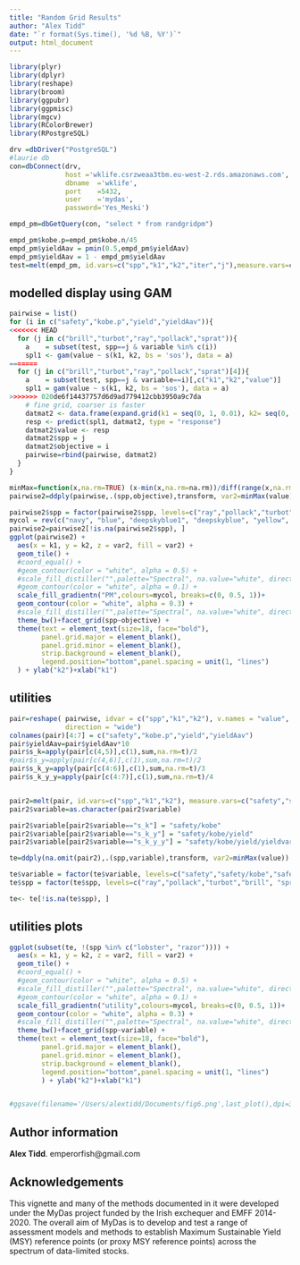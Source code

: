 ```yaml
---
title: "Random Grid Results"
author: "Alex Tidd"
date: "`r format(Sys.time(), '%d %B, %Y')`"
output: html_document
---
```



```r
library(plyr)
library(dplyr)
library(reshape)
library(broom)
library(ggpubr)
library(ggpmisc)
library(mgcv)
library(RColorBrewer)
library(RPostgreSQL)

```


```r
drv =dbDriver("PostgreSQL")
#laurie db
con=dbConnect(drv,
              host ='wklife.csrzweaa3tbm.eu-west-2.rds.amazonaws.com',
              dbname  ='wklife',
              port    =5432,
              user    ='mydas',
              password='Yes_Meski')

empd_pm=dbGetQuery(con, "select * from randgridpm")
```

```r
empd_pm$kobe.p=empd_pm$kobe.n/45
empd_pm$yieldAav = pmin(0.5,empd_pm$yieldAav)
empd_pm$yieldAav = 1 - empd_pm$yieldAav
test=melt(empd_pm, id.vars=c("spp","k1","k2","iter","j"),measure.vars=c("safety","kobe.p","yield","yieldAav"))[,c("spp","k1","k2","iter","value","variable")]
```

## modelled display using GAM
```r
pairwise = list()
for (i in c("safety","kobe.p","yield","yieldAav")){
<<<<<<< HEAD
  for (j in c("brill","turbot","ray","pollack","sprat")){
    a    = subset(test, spp==j & variable %in% c(i))
    spl1 <- gam(value ~ s(k1, k2, bs = 'sos'), data = a)
=======
  for (j in c("brill","turbot","ray","pollack","sprat")[4]){
    a    = subset(test, spp==j & variable==i)[,c("k1","k2","value")]
    spl1 = gam(value ~ s(k1, k2, bs = 'sos'), data = a)
>>>>>>> 020de6f14437757d6d9ad779412cbb3950a9c7da
    # fine grid, coarser is faster
    datmat2 <- data.frame(expand.grid(k1 = seq(0, 1, 0.01), k2= seq(0, 1, 0.01)))
    resp <- predict(spl1, datmat2, type = "response")
    datmat2$value <- resp
    datmat2$spp = j
    datmat2$objective = i
    pairwise=rbind(pairwise, datmat2)
  }
}  
```
```r
minMax=function(x,na.rm=TRUE) (x-min(x,na.rm=na.rm))/diff(range(x,na.rm=na.rm))
pairwise2=ddply(pairwise,.(spp,objective),transform, var2=minMax(value))

pairwise2$spp = factor(pairwise2$spp, levels=c("ray","pollack","turbot","brill", "sprat"))
mycol = rev(c("navy", "blue", "deepskyblue1", "deepskyblue", "yellow", "darkorange", "darkorange4"))
pairwise2=pairwise2[!is.na(pairwise2$spp), ]
ggplot(pairwise2) + 
  aes(x = k1, y = k2, z = var2, fill = var2) + 
  geom_tile() + 
  #coord_equal() +
  #geom_contour(color = "white", alpha = 0.5) + 
  #scale_fill_distiller("",palette="Spectral", na.value="white", direction=1) + 
  #geom_contour(color = "white", alpha = 0.1) + 
  scale_fill_gradientn("PM",colours=mycol, breaks=c(0, 0.5, 1))+
  geom_contour(color = "white", alpha = 0.3) + 
  #scale_fill_distiller("",palette="Spectral", na.value="white", direction=1, breaks=c(0, 0.5, 1))+
  theme_bw()+facet_grid(spp~objective) +
  theme(text = element_text(size=18, face="bold"),
        panel.grid.major = element_blank(),
        panel.grid.minor = element_blank(),
        strip.background = element_blank(),
        legend.position="bottom",panel.spacing = unit(1, "lines")
  ) + ylab("k2")+xlab("k1")
```
## utilities
```r

pair=reshape( pairwise, idvar = c("spp","k1","k2"), v.names = "value", timevar = "objective", 
              direction = "wide") 
colnames(pair)[4:7] = c("safety","kobe.p","yield","yieldAav")
pair$yieldAav=pair$yieldAav*10
pair$s_k=apply(pair[c(4,5)],c(1),sum,na.rm=t)/2
#pair$s_y=apply(pair[c(4,6)],c(1),sum,na.rm=t)/2
pair$s_k_y=apply(pair[c(4:6)],c(1),sum,na.rm=t)/3
pair$s_k_y_y=apply(pair[c(4:7)],c(1),sum,na.rm=t)/4


pair2=melt(pair, id.vars=c("spp","k1","k2"), measure.vars=c("safety","s_k","s_k_y","s_k_y_y"))
pair2$variable=as.character(pair2$variable)

pair2$variable[pair2$variable=="s_k"] = "safety/kobe"
pair2$variable[pair2$variable=="s_k_y"] = "safety/kobe/yield"
pair2$variable[pair2$variable=="s_k_y_y"] = "safety/kobe/yield/yieldvar"

te=ddply(na.omit(pair2),.(spp,variable),transform, var2=minMax(value))

te$variable = factor(te$variable, levels=c("safety","safety/kobe","safety/kobe/yield","safety/kobe/yield/yieldvar"))
te$spp = factor(te$spp, levels=c("ray","pollack","turbot","brill", "sprat"))

te<- te[!is.na(te$spp), ]
```
## utilities plots
```r
ggplot(subset(te, !(spp %in% c("lobster", "razor")))) + 
  aes(x = k1, y = k2, z = var2, fill = var2) + 
  geom_tile() + 
  #coord_equal() +
  #geom_contour(color = "white", alpha = 0.5) + 
  #scale_fill_distiller("",palette="Spectral", na.value="white", direction=1) + 
  #geom_contour(color = "white", alpha = 0.1) + 
  scale_fill_gradientn("utility",colours=mycol, breaks=c(0, 0.5, 1))+
  geom_contour(color = "white", alpha = 0.3) + 
  #scale_fill_distiller("",palette="Spectral", na.value="white", direction=1, breaks=c(0, 0.5, 1))+
  theme_bw()+facet_grid(spp~variable) +
  theme(text = element_text(size=18, face="bold"),
        panel.grid.major = element_blank(),
        panel.grid.minor = element_blank(),
        strip.background = element_blank(),
        legend.position="bottom",panel.spacing = unit(1, "lines")
        ) + ylab("k2")+xlab("k1")


#ggsave(filename='/Users/alextidd/Documents/fig6.png',last_plot(),dpi=300, units='in',width=12,height=14)
```

## Author information

**Alex Tidd**. emperorfish@gmail.com


## Acknowledgements

This vignette and many of the methods documented in it were developed under the MyDas project funded by the Irish exchequer and EMFF 2014-2020. The overall aim of MyDas is to develop and test a range of assessment models and methods to establish Maximum Sustainable Yield (MSY) reference points (or proxy MSY reference points) across the spectrum of data-limited stocks.
